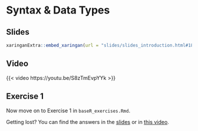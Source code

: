 # Syntax & Data Types

## Slides

```{r embed-xaringan-2, echo=FALSE}
xaringanExtra::embed_xaringan(url = "slides/slides_introduction.html#18", ratio = "4:3")
```

## Video

{{< video https://youtu.be/S8zTmEvpYYk >}}

## Exercise 1

Now move on to Exercise 1 in `baseR_exercises.Rmd`.

::: {.callout-tip}
Getting lost? You can find the answers in the [slides](slides/slides_introduction.html#27) or in [this video](https://youtu.be/V8za6GR7u8Q).
:::
